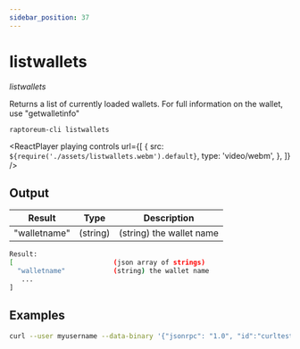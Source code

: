 ```yaml
---
sidebar_position: 37
---
```



# listwallets

_listwallets_

Returns a list of currently loaded wallets.
For full information on the wallet, use "getwalletinfo"

`raptoreum-cli listwallets`

<ReactPlayer
  playing
  controls
  url={[
    {
      src: `${require('./assets/listwallets.webm').default}`,
      type: 'video/webm',
    },
  ]}
/>

## Output

| Result       | Type     | Description              |
| ------------ | -------- | ------------------------ |
| "walletname" | (string) | (string) the wallet name |

```bash
Result:
[                         (json array of strings)
  "walletname"            (string) the wallet name
   ...
]
```

## Examples

```bash
curl --user myusername --data-binary '{"jsonrpc": "1.0", "id":"curltest", "method": "listwallets", "params": [] }' -H 'content-type: text/plain;' http://127.0.0.1:9998/
```
